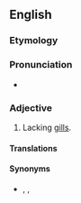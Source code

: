 ==English==

===Etymology===
{{prefix|a|branchial|lang=en}}

===Pronunciation===
* {{a|US}} {{IPA|/eɪˈbɹæŋ.ki.l̩/|lang=en}}

===Adjective===
{{en-adj|-}}

# {{lb|en|zoology}} Lacking [[gill]]s.

====Translations====
{{trans-see|gillless}}

====Synonyms====
* {{l|en|abranchiate}}, {{l|en|abranchious}}, {{l|en|debranchiate}}